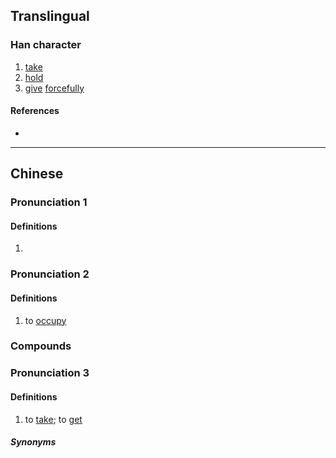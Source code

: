 {{also|挜}}
{{character info}}
==Translingual==

===Han character===
{{Han char|rn=64|rad=手|as=08|sn=11|four=51017|canj=QMLM|ids=⿰扌亞}}

# [[take]]
# [[hold]]
# [[give]] [[forcefully]]

====References====
* {{Han ref|kx=0438.010|dkj=12263|dj=0787.090|hdz=31891.010|uh=6397|ud=25495|bh=D56F|bd=54639}}

----

==Chinese==
{{zh-forms|s=挜}}

===Pronunciation 1===
{{zh-pron
|m=yà
|c=aa3,ngaa3,ngaa6
|mc=
|oc=
|ma=
|cat=v
}}

====Definitions====
{{zh-hanzi}}
# {{rfdef|zh}}

===Pronunciation 2===
{{zh-pron
|m=
|c=ngaa6
|mc=
|oc=
|ma=
|cat=v
}}

====Definitions====
{{zh-hanzi}}
# {{lb|zh|Cantonese}} to [[occupy]]

===Compounds===
{{zh-der|掗拃}}

===Pronunciation 3===
{{zh-forms|s=挜|alt=揋}}
{{zh-pron
|mn=xm,qz,jj,tw,ph:òe
|cat=v
}}

====Definitions====
{{zh-hanzi}}

# {{lb|zh|Hokkien}} to [[take]]; to [[get]]

=====Synonyms=====
{{zh-dial|拿}}